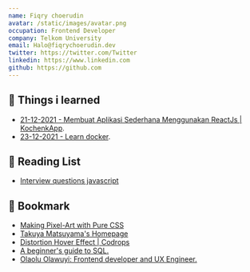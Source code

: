 ```yaml
---
name: Fiqry choerudin
avatar: /static/images/avatar.png
occupation: Frontend Developer
company: Telkom University
email: Halo@fiqrychoerudin.dev
twitter: https://twitter.com/Twitter
linkedin: https://www.linkedin.com
github: https://github.com
---
```


## 🚀 Things i learned

- [ 21-12-2021 - Membuat Aplikasi Sederhana Menggunakan ReactJs | KochenkApp](https://www.fiqrychoerudin.dev/blog/tech/2021-12-21-react-simple-fetch).
- [ 23-12-2021 - Learn docker](https://www.fiqrychoerudin.dev/blog/tech/2021-12-23-docker).

## 📄 Reading List

- [Interview questions javascript](https://www.fullstack.cafe/interview-questions/javascript)

## 🔖 Bookmark

- [Making Pixel-Art with Pure CSS](https://pokecoder.hashnode.dev/making-pixel-art-with-pure-css)
- [Takuya Matsuyama's Homepage](https://www.craftz.dog/works)
- [Distortion Hover Effect | Codrops](https://tympanus.net/Development/DistortionHoverEffect/)
- [A beginner's guide to SQL.](https://garden.bradwoods.io/notes/sql)
- [Olaolu Olawuyi: Frontend developer and UX Engineer.](https://olaolu.dev/)
